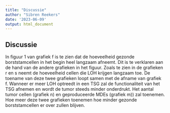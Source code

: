 ```yaml
---
title: "Discussie"
author: "Sibren Reekers"
date: '2023-06-09'
output: html_document
---
```



## Discussie 

In figuur 1 van grafiek f is te zien dat de hoeveelheid gezonde borststamcellen in het begin heel langzaam afneemt. Dit is te verklaren aan de hand van de andere grafieken in het figuur. Zoals te zien in de grafieken r en s neemt de hoeveelheid cellen die LOH krijgen langzaam toe. De toename van deze twee grafieken loopt samen met de afname van grafiek f. Wanneer er meer LOH optreedt in een TSG zal de functionaliteit van het TSG afnemen en wordt de tumor steeds minder onderdrukt. Het aantal tumor cellen (grafiek n) en geproduceerde MDEs (grafiek m)) zal toenemen. Hoe meer deze twee grafieken toenemen hoe minder gezonde borststamcellen er over zullen blijven.
